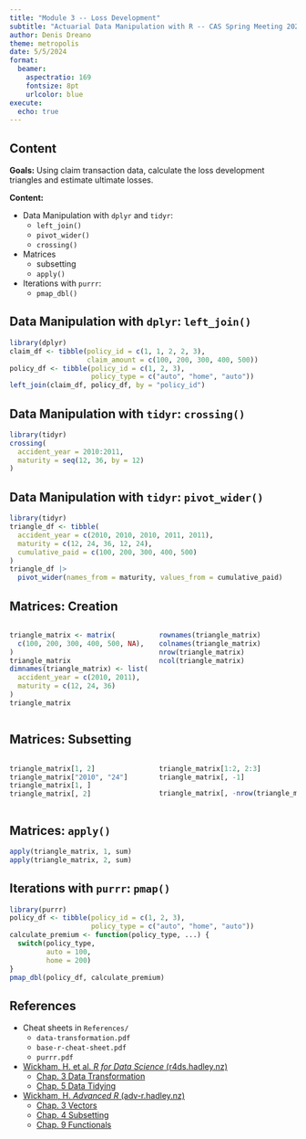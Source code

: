 ```yaml
---
title: "Module 3 -- Loss Development"
subtitle: "Actuarial Data Manipulation with R -- CAS Spring Meeting 2024"
author: Denis Dreano
theme: metropolis
date: 5/5/2024
format:
  beamer:
    aspectratio: 169
    fontsize: 8pt
    urlcolor: blue
execute:
  echo: true
---
```


## Content

**Goals:** Using claim transaction data, calculate the loss development
triangles and estimate ultimate losses.

**Content:**

* Data Manipulation with `dplyr` and `tidyr`:
  - `left_join()`
  - `pivot_wider()`
  - `crossing()`
* Matrices
  - subsetting
  - `apply()`
* Iterations with `purrr`:
  - `pmap_dbl()`
  
## Data Manipulation with `dplyr`: `left_join()`

```r
library(dplyr)
claim_df <- tibble(policy_id = c(1, 1, 2, 2, 3),
                   claim_amount = c(100, 200, 300, 400, 500))
policy_df <- tibble(policy_id = c(1, 2, 3),
                    policy_type = c("auto", "home", "auto"))
left_join(claim_df, policy_df, by = "policy_id")
```

## Data Manipulation with `tidyr`: `crossing()`

```r
library(tidyr)
crossing(
  accident_year = 2010:2011,
  maturity = seq(12, 36, by = 12)
)
```

## Data Manipulation with `tidyr`: `pivot_wider()`

```r
library(tidyr)
triangle_df <- tibble(
  accident_year = c(2010, 2010, 2010, 2011, 2011),
  maturity = c(12, 24, 36, 12, 24),
  cumulative_paid = c(100, 200, 300, 400, 500)
)
triangle_df |>
  pivot_wider(names_from = maturity, values_from = cumulative_paid)
```

## Matrices: Creation

:::: {.columns}
::: {.column width="50%"}

```r
triangle_matrix <- matrix(
  c(100, 200, 300, 400, 500, NA), nrow = 2
)
triangle_matrix
dimnames(triangle_matrix) <- list(
  accident_year = c(2010, 2011),
  maturity = c(12, 24, 36)
)
triangle_matrix
```
:::
::: {.column width="50%"}

```r
rownames(triangle_matrix)
colnames(triangle_matrix)
nrow(triangle_matrix)
ncol(triangle_matrix)
```
:::
::::

## Matrices: Subsetting

:::: {.columns}

::: {.column width="50%"}

```r
triangle_matrix[1, 2]
triangle_matrix["2010", "24"]
triangle_matrix[1, ]
triangle_matrix[, 2]
```

:::

::: {.column width="50%"}

```r
triangle_matrix[1:2, 2:3]
triangle_matrix[, -1]
```

```r
triangle_matrix[, -nrow(triangle_matrix)]
```

:::

::::

## Matrices: `apply()`

```r
apply(triangle_matrix, 1, sum)
apply(triangle_matrix, 2, sum)
```

## Iterations with `purrr`: `pmap()`

```r
library(purrr)
policy_df <- tibble(policy_id = c(1, 2, 3),
                    policy_type = c("auto", "home", "auto"))
calculate_premium <- function(policy_type, ...) {
  switch(policy_type,
         auto = 100,
         home = 200)
}
pmap_dbl(policy_df, calculate_premium)
```

## References

* Cheat sheets in `References/`
  - `data-transformation.pdf`
  - `base-r-cheat-sheet.pdf`
  - `purrr.pdf`

* [Wickham, H. et al. *R for Data Science* (r4ds.hadley.nz)](https://r4ds.hadley.nz/)
  - [Chap. 3 Data Transformation](https://r4ds.hadley.nz/data-transform.html#groups)
  - [Chap. 5 Data Tidying](https://r4ds.hadley.nz/data-tidy)

* [Wickham, H. *Advanced R* (adv-r.hadley.nz)](https://adv-r.hadley.nz/)
  - [Chap. 3 Vectors](https://adv-r.hadley.nz/vectors-chap.html)
  - [Chap. 4 Subsetting](https://adv-r.hadley.nz/subsetting.html)
  - [Chap. 9 Functionals](https://adv-r.hadley.nz/functionals.html)
